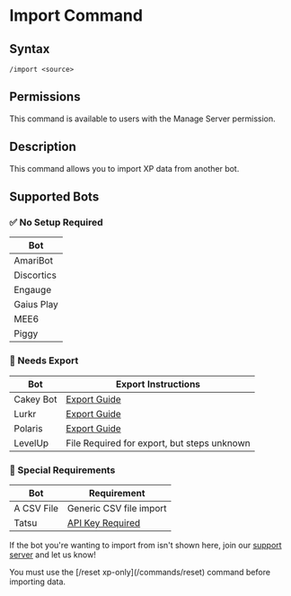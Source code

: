 
# Import Command

## Syntax

```
/import <source>
```

## Permissions

This command is available to users with the Manage Server permission.

## Description

This command allows you to import XP data from another bot.

## Supported Bots

### ✅ No Setup Required
| Bot        |
|------------|
| AmariBot   |
| Discortics |
| Engauge    |
| Gaius Play |
| MEE6       |
| Piggy      |

### 🔗 Needs Export
| Bot       | Export Instructions |
|-----------|---------------------|
| Cakey Bot | [Export Guide](https://wiki.cakey.bot/en/feature/leveling#exporting) |
| Lurkr     | [Export Guide](https://lurkr.gg/docs/guides/exporting-leveling-leaderboard) |
| Polaris   | [Export Guide](https://github.com/GDColon/Polaris-Open?tab=readme-ov-file#transferring-data-from-the-original-polaris) |
| LevelUp    | File Required for export, but steps unknown |


### 📄 Special Requirements
| Bot        | Requirement |
|------------|-------------|
| A CSV File | Generic CSV file import |
| Tatsu      | [API Key Required](https://tatsu.gg/auth) |

If the bot you're wanting to import from isn't shown here, join our [support server](https://discord.gg/y5BDrXCQy2) and let us know!

<Callout emoji="⚠️">
	You must use the [/reset xp-only](/commands/reset) command before
	importing data.
</Callout>
